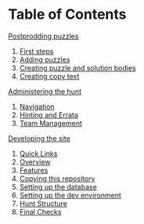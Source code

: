 # Table of Contents

[Postprodding puzzles](/docs/postprod)

1. [First steps](/docs/postprod#first-steps)
2. [Adding puzzles](/docs/postprod#adding-puzzles)
3. [Creating puzzle and solution bodies](/docs/postprod#creating-puzzle-and-solution-bodies)
4. [Creating copy text](/docs/postprod#creating-copy-text)

[Administering the hunt](/docs/administer)

1. [Navigation](/docs/administer#navigation)
2. [Hinting and Errata](/docs/administer#hinting-and-errata)
3. [Team Management](/docs/administer#team-management)

[Developing the site](/docs/develop)

1. [Quick Links](/docs/develop#quick-links)
2. [Overview](/docs/develop#overview)
3. [Features](/docs/develop#features)
4. [Copying this repository](/docs/develop#copying-this-repository)
5. [Setting up the database](/docs/develop#setting-up-the-database)
6. [Setting up the dev environment](/docs/develop#setting-up-the-dev-environment)
7. [Hunt Structure](/docs/develop#hunt-structure)
8. [Final Checks](/docs/develop#final-checks)
